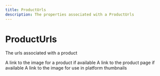 ```yaml
---
title: ProductUrls
description: The properties associated with a ProductUrls
---
```


ProductUrls
===============================================
The urls associated with a product

<Reference>
  <Field name="image_url" type="string" nullable={true}>
    <Description>
      A link to the image for a product if available
    </Description>
  </Field>
  <Field name="product_url" type="string" nullable={true}>
    <Description>
      A link to the product page if available
    </Description>
  </Field>
  <Field name="thumbnail_url" type="string" nullable={true}>
    <Description>
      A link to the image for use in platform thumbnails
    </Description>
  </Field>
</Reference>